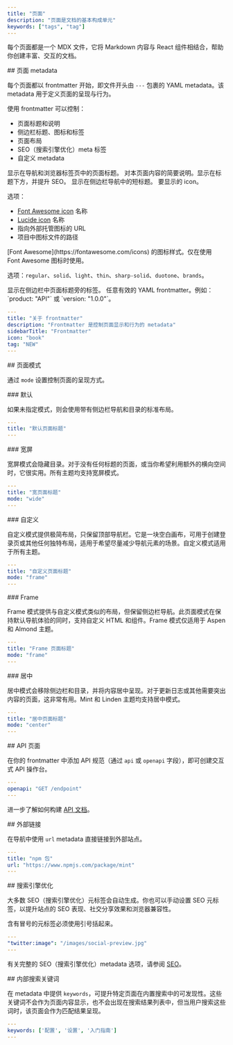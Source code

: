 ```yaml
---
title: "页面"
description: "页面是文档的基本构成单元"
keywords: ["tags", "tag"]
---
```


每个页面都是一个 MDX 文件，它将 Markdown 内容与 React 组件相结合，帮助你创建丰富、交互的文档。

<div id="page-metadata">
  ## 页面 metadata
</div>

每个页面都以 frontmatter 开始，即文件开头由 `---` 包裹的 YAML metadata。该 metadata 用于定义页面的呈现与行为。

使用 frontmatter 可以控制：

* 页面标题和说明
* 侧边栏标题、图标和标签
* 页面布局
* SEO（搜索引擎优化）meta 标签
* 自定义 metadata

<ResponseField name="title" type="string" required>
  显示在导航和浏览器标签页中的页面标题。
</ResponseField>

<ResponseField name="description" type="string">
  对本页面内容的简要说明。显示在标题下方，并提升 SEO。
</ResponseField>

<ResponseField name="sidebarTitle" type="string">
  显示在侧边栏导航中的短标题。
</ResponseField>

<ResponseField name="icon" type="string">
  要显示的 icon。

  选项：

  * [Font Awesome icon](https://fontawesome.com/icons) 名称
  * [Lucide icon](https://lucide.dev/icons) 名称
  * 指向外部托管图标的 URL
  * 项目中图标文件的路径
</ResponseField>

<ResponseField name="iconType" type="string">
  [Font Awesome](https://fontawesome.com/icons) 的图标样式。仅在使用 Font Awesome 图标时使用。

  选项：`regular`、`solid`、`light`、`thin`、`sharp-solid`、`duotone`、`brands`。
</ResponseField>

<ResponseField name="tag" type="string">
  显示在侧边栏中页面标题旁的标签。
</ResponseField>

<ResponseField name="<custom>" type="string">
  任意有效的 YAML frontmatter。例如：`product: "API"` 或 `version: "1.0.0"`。
</ResponseField>

```yaml Example YAML frontmatter wrap
---
title: "关于 frontmatter"
description: "Frontmatter 是控制页面显示和行为的 metadata"
sidebarTitle: "Frontmatter"
icon: "book"
tag: "NEW"
---
```

<div id="page-mode">
  ## 页面模式
</div>

通过 `mode` 设置控制页面的呈现方式。

<div id="default">
  ### 默认
</div>

如果未指定模式，则会使用带有侧边栏导航和目录的标准布局。

```yaml
---
title: "默认页面标题"
---
```

<div id="wide">
  ### 宽屏
</div>

宽屏模式会隐藏目录。对于没有任何标题的页面，或当你希望利用额外的横向空间时，它很实用。所有主题均支持宽屏模式。

```yaml
---
title: "宽页面标题"
mode: "wide"
---
```

<div id="custom">
  ### 自定义
</div>

自定义模式提供极简布局，只保留顶部导航栏。它是一块空白画布，可用于创建登录页或其他任何独特布局，适用于希望尽量减少导航元素的场景。自定义模式适用于所有主题。

```yaml
---
title: "自定义页面标题"
mode: "frame"
---
```

<div id="frame">
  ### Frame
</div>

Frame 模式提供与自定义模式类似的布局，但保留侧边栏导航。此页面模式在保持默认导航体验的同时，支持自定义 HTML 和组件。Frame 模式仅适用于 Aspen 和 Almond 主题。

```yaml
---
title: "Frame 页面标题"
mode: "frame"
---
```

<div id="center">
  ### 居中
</div>

居中模式会移除侧边栏和目录，并将内容居中呈现。对于更新日志或其他需要突出内容的页面，这非常有用。Mint 和 Linden 主题均支持居中模式。

```yaml
---
title: "居中页面标题"
mode: "center"
---
```

<div id="api-pages">
  ## API 页面
</div>

在你的 frontmatter 中添加 API 规范（通过 `api` 或 `openapi` 字段），即可创建交互式 API 操作台。

```yaml
---
openapi: "GET /endpoint"
---
```

进一步了解如何构建 [API 文档](/zh/api-playground/overview)。

<div id="external-links">
  ## 外部链接
</div>

在导航中使用 `url` metadata 直接链接到外部站点。

```yaml
---
title: "npm 包"
url: "https://www.npmjs.com/package/mint"
---
```

<div id="search-engine-optimization">
  ## 搜索引擎优化
</div>

大多数 SEO（搜索引擎优化）元标签会自动生成。你也可以手动设置 SEO 元标签，以提升站点的 SEO 表现、社交分享效果和浏览器兼容性。

<Note>
  含有冒号的元标签必须使用引号括起来。
</Note>

```yaml
---
"twitter:image": "/images/social-preview.jpg"
---
```

有关完整的 SEO（搜索引擎优化）metadata 选项，请参阅 [SEO](/zh/optimize/seo)。

<div id="internal-search-keywords">
  ## 内部搜索关键词
</div>

在 metadata 中提供 `keywords`，可提升特定页面在内置搜索中的可发现性。这些关键词不会作为页面内容显示，也不会出现在搜索结果列表中，但当用户搜索这些词时，该页面会作为匹配结果呈现。

```yaml
---
keywords: ['配置', '设置', '入门指南']
---
```
